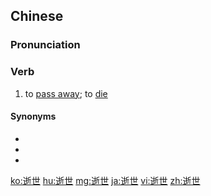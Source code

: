 ==Chinese==
{{zh-forms}}

===Pronunciation===
{{zh-pron
|m=shìshì
|c=sai6 sai3
|mn=qz,xm:sē-sè/zz:sī-sì
|ma=Zh-shìshì.ogg
|cat=v
}}

===Verb===
{{zh-verb}}

# to [[pass away]]; to [[die]]

====Synonyms====
* {{zh-l|過身}}
* {{zh-l|過世}}
* {{zh-l|去世}}

{{zh-cat|Advanced}}

[[ko:逝世]]
[[hu:逝世]]
[[mg:逝世]]
[[ja:逝世]]
[[vi:逝世]]
[[zh:逝世]]